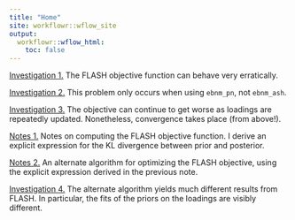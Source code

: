 ```yaml
---
title: "Home"
site: workflowr::wflow_site
output:
  workflowr::wflow_html:
    toc: false
---
```


[Investigation 1.](objective.html) The FLASH objective function can behave very erratically.

[Investigation 2.](objective2.html) This problem only occurs when using `ebnm_pn`, not `ebnm_ash`.

[Investigation 3.](objective3.html) The objective can continue to get worse as loadings are repeatedly updated. Nonetheless, convergence takes place (from above!).

[Notes 1.](obj_notes.html) Notes on computing the FLASH objective function. I derive an explicit expression for the KL divergence between prior and posterior. 

[Notes 2.](flash_em.html) An alternate algorithm for optimizing the FLASH objective, using the explicit expression derived in the previous note.

[Investigation 4.](alt_alg.html) The alternate algorithm yields much different results from FLASH. In particular, the fits of the priors on the loadings are visibly different.
